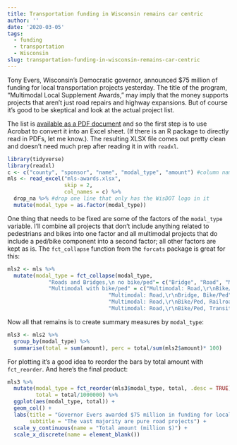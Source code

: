 ```yaml
---
title: Transportation funding in Wisconsin remains car centric
author: ''
date: '2020-03-05'
tags:
  - funding
  - transportation
  - Wisconsin
slug: transportation-funding-in-wisconsin-remains-car-centric
---
```



Tony Evers, Wisconsin's Democratic governor, announced $75 million of funding for local transportation projects yesterday. The title of the program, "Multimodal Local Supplement Awards," may imply that the money supports projects that aren't just road repairs and highway expansions. But of course it's good to be skeptical and look at the actual project list. 

The list is [available as a PDF document](https://wisconsindot.gov/Documents/doing-bus/local-gov/astnce-pgms/aid/mls-awards.pdf) and so the first step is to use Acrobat to convert it into an Excel sheet. (If there is an R package to directly read in PDFs, let me know.). The resulting XLSX file comes out pretty clean and doesn't need much prep after reading it in with `readxl`.

```r
library(tidyverse)
library(readxl)
c <- c("county", "sponsor", "name", "modal_type", "amount") #column names
mls <- read_excel("mls-awards.xlsx", 
                  skip = 2, 
                  col_names = c) %>% 
  drop_na %>% #drop one line that only has the WisDOT logo in it
  mutate(modal_type = as.factor(modal_type))

```

One thing that needs to be fixed are some of the factors of the `modal_type` variable. I'll combine all projects that don't include anything related to pedestrians and bikes into one factor and all multimodal projects that do include a ped/bike component into a second factor; all other factors are kept as is. The `fct_collapse` function from the `forcats` package is great for this:

```r
mls2 <- mls %>% 
  mutate(modal_type = fct_collapse(modal_type, 
             "Roads and Bridges,\n no bike/ped"= c("Bridge", "Road", "Multimodal: Road,\r\nBridge", "Multimodal: Road,\r\nHarbor"),
             "Multimodal with bike/ped" = c("Multimodal: Road,\r\nBike/Ped", 
                                "Multimodal: Road,\r\nBridge, Bike/Ped", 
                                "Multimodal: Road,\r\nBike/Ped, Railroad",
                                "Multimodal: Road,\r\nBike/Ped, Transit")))


```
Now all that remains is to create summary measures by `modal_type`:

```r
mls3 <- mls2 %>% 
  group_by(modal_type) %>% 
  summarise(total = sum(amount), perc = total/sum(mls2$amount)* 100)
```

For plotting it's a good idea to reorder the bars by total amount with `fct_reorder`. And here's the final product:
```r

mls3 %>%
  mutate(modal_type = fct_reorder(mls3$modal_type, total, .desc = TRUE),
         total = total/1000000) %>% 
  ggplot(aes(modal_type, total)) +
  geom_col() +
  labs(title = "Governor Evers awarded $75 million in funding for local transportation projects",
       subtitle = "The vast majority are pure road projects") +
  scale_y_continuous(name = "Total amount (million $)") +
  scale_x_discrete(name = element_blank())

```

